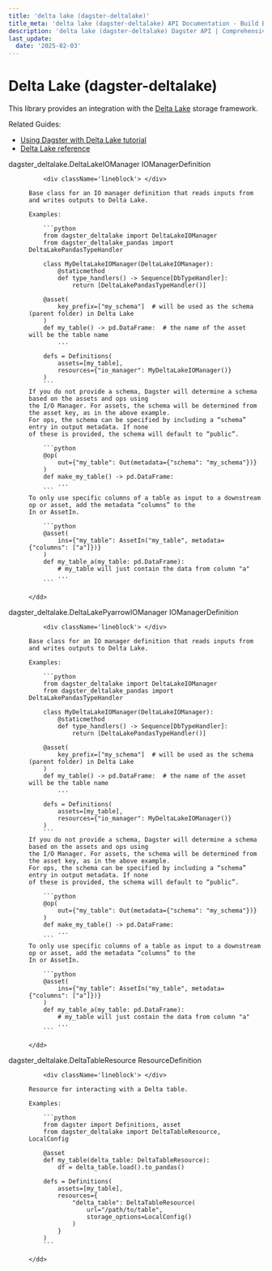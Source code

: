 ```yaml
---
title: 'delta lake (dagster-deltalake)'
title_meta: 'delta lake (dagster-deltalake) API Documentation - Build Better Data Pipelines | Python Reference Documentation for Dagster'
description: 'delta lake (dagster-deltalake) Dagster API | Comprehensive Python API documentation for Dagster, the data orchestration platform. Learn how to build, test, and maintain data pipelines with our detailed guides and examples.'
last_update:
  date: '2025-02-03'
---
```


<div class="section" id="delta-lake-dagster-deltalake">

# Delta Lake (dagster-deltalake)

This library provides an integration with the [Delta Lake](https://delta.io/) storage framework.

Related Guides:

  - [Using Dagster with Delta Lake tutorial](https://docs.dagster.io/integrations/deltalake)
  - [Delta Lake reference](https://docs.dagster.io/integrations/deltalake/reference)


<dl>
    <dt><Link id='dagster_deltalake.DeltaLakeIOManager'>dagster_deltalake.DeltaLakeIOManager IOManagerDefinition</Link></dt>
    <dd>

        <div className='lineblock'> </div>

    Base class for an IO manager definition that reads inputs from and writes outputs to Delta Lake.

    Examples:

        ```python
        from dagster_deltalake import DeltaLakeIOManager
        from dagster_deltalake_pandas import DeltaLakePandasTypeHandler

        class MyDeltaLakeIOManager(DeltaLakeIOManager):
            @staticmethod
            def type_handlers() -> Sequence[DbTypeHandler]:
                return [DeltaLakePandasTypeHandler()]

        @asset(
            key_prefix=["my_schema"]  # will be used as the schema (parent folder) in Delta Lake
        )
        def my_table() -> pd.DataFrame:  # the name of the asset will be the table name
            ...

        defs = Definitions(
            assets=[my_table],
            resources={"io_manager": MyDeltaLakeIOManager()}
        )
        ```
    If you do not provide a schema, Dagster will determine a schema based on the assets and ops using
    the I/O Manager. For assets, the schema will be determined from the asset key, as in the above example.
    For ops, the schema can be specified by including a “schema” entry in output metadata. If none
    of these is provided, the schema will default to “public”.

        ```python
        @op(
            out={"my_table": Out(metadata={"schema": "my_schema"})}
        )
        def make_my_table() -> pd.DataFrame:
            ...
        ```
    To only use specific columns of a table as input to a downstream op or asset, add the metadata “columns” to the
    In or AssetIn.

        ```python
        @asset(
            ins={"my_table": AssetIn("my_table", metadata={"columns": ["a"]})}
        )
        def my_table_a(my_table: pd.DataFrame):
            # my_table will just contain the data from column "a"
            ...
        ```

    </dd>

</dl>
<dl>
    <dt><Link id='dagster_deltalake.DeltaLakePyarrowIOManager'>dagster_deltalake.DeltaLakePyarrowIOManager IOManagerDefinition</Link></dt>
    <dd>

        <div className='lineblock'> </div>

    Base class for an IO manager definition that reads inputs from and writes outputs to Delta Lake.

    Examples:

        ```python
        from dagster_deltalake import DeltaLakeIOManager
        from dagster_deltalake_pandas import DeltaLakePandasTypeHandler

        class MyDeltaLakeIOManager(DeltaLakeIOManager):
            @staticmethod
            def type_handlers() -> Sequence[DbTypeHandler]:
                return [DeltaLakePandasTypeHandler()]

        @asset(
            key_prefix=["my_schema"]  # will be used as the schema (parent folder) in Delta Lake
        )
        def my_table() -> pd.DataFrame:  # the name of the asset will be the table name
            ...

        defs = Definitions(
            assets=[my_table],
            resources={"io_manager": MyDeltaLakeIOManager()}
        )
        ```
    If you do not provide a schema, Dagster will determine a schema based on the assets and ops using
    the I/O Manager. For assets, the schema will be determined from the asset key, as in the above example.
    For ops, the schema can be specified by including a “schema” entry in output metadata. If none
    of these is provided, the schema will default to “public”.

        ```python
        @op(
            out={"my_table": Out(metadata={"schema": "my_schema"})}
        )
        def make_my_table() -> pd.DataFrame:
            ...
        ```
    To only use specific columns of a table as input to a downstream op or asset, add the metadata “columns” to the
    In or AssetIn.

        ```python
        @asset(
            ins={"my_table": AssetIn("my_table", metadata={"columns": ["a"]})}
        )
        def my_table_a(my_table: pd.DataFrame):
            # my_table will just contain the data from column "a"
            ...
        ```

    </dd>

</dl>
<dl>
    <dt><Link id='dagster_deltalake.DeltaTableResource'>dagster_deltalake.DeltaTableResource ResourceDefinition</Link></dt>
    <dd>

        <div className='lineblock'> </div>

    Resource for interacting with a Delta table.

    Examples:

        ```python
        from dagster import Definitions, asset
        from dagster_deltalake import DeltaTableResource, LocalConfig

        @asset
        def my_table(delta_table: DeltaTableResource):
            df = delta_table.load().to_pandas()

        defs = Definitions(
            assets=[my_table],
            resources={
                "delta_table": DeltaTableResource(
                    url="/path/to/table",
                    storage_options=LocalConfig()
                )
            }
        )
        ```

    </dd>

</dl>
</div>
